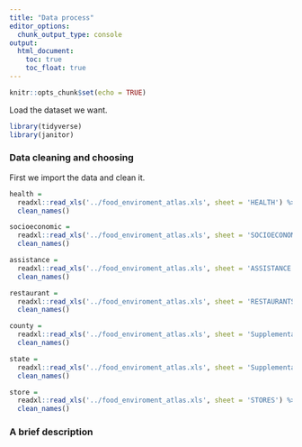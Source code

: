 ```yaml
---
title: "Data process"
editor_options: 
  chunk_output_type: console
output:
  html_document: 
    toc: true
    toc_float: true
---
```


```r
knitr::opts_chunk$set(echo = TRUE)

```

Load the dataset we want.
```r
library(tidyverse)
library(janitor)
````

### Data cleaning and choosing
First we import the data and clean it.
```r
health = 
  readxl::read_xls('../food_enviroment_atlas.xls', sheet = 'HEALTH') %>%
  clean_names()

socioeconomic = 
  readxl::read_xls('../food_enviroment_atlas.xls', sheet = 'SOCIOECONOMIC') %>%
  clean_names()

assistance = 
  readxl::read_xls('../food_enviroment_atlas.xls', sheet = 'ASSISTANCE') %>%
  clean_names()

restaurant = 
  readxl::read_xls('../food_enviroment_atlas.xls', sheet = 'RESTAURANTS') %>%
  clean_names()

county =
  readxl::read_xls('../food_enviroment_atlas.xls', sheet = 'Supplemental Data - County') %>%
  clean_names()

state =
  readxl::read_xls('../food_enviroment_atlas.xls', sheet = 'Supplemental Data - State') %>%
  clean_names()

store = 
  readxl::read_xls('../food_enviroment_atlas.xls', sheet = 'STORES') %>%
  clean_names()
```


### A brief description
```r

```